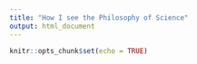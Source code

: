 ```yaml
---
title: "How I see the Philosophy of Science"
output: html_document
---
```


```r
knitr::opts_chunk$set(echo = TRUE)
```

